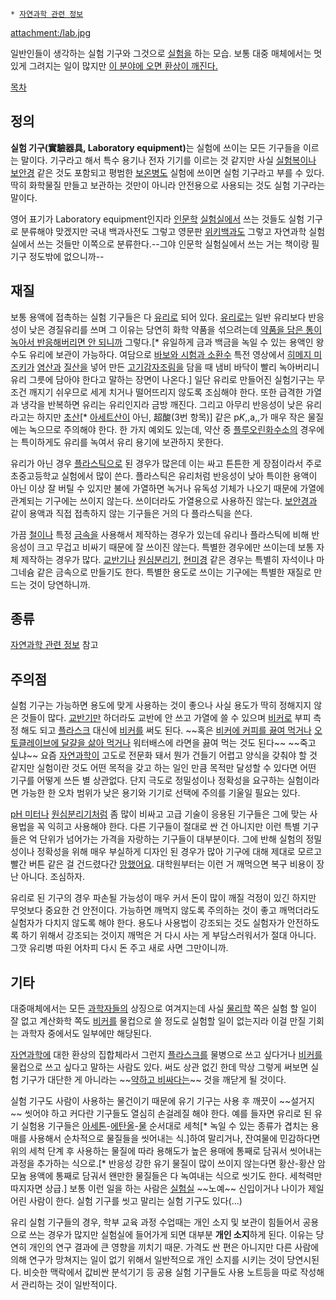  * [[자연과학 관련 정보]]

attachment:/lab.jpg

일반인들이 생각하는 실험 기구와 그것으로 [[실험]]을 하는 모습. 보통 대중 매체에서는 멋있게 그려지는 일이 많지만 [[그런 거 없다|이 분야에 오면 환상이 깨진다.]]

[[목차]]
== 정의 ==
'''실험 기구(實驗器具, Laboratory equipment)'''는 실험에 쓰이는 모든 기구들을 이르는 말이다. 기구라고 해서 특수 용기나 전자 기기를 이르는 것 같지만 사실 [[실험복]]이나 [[고글|보안경]] 같은 것도 포함되고 평범한 [[보온병]]도 실험에 쓰이면 실험 기구라고 부를 수 있다. 딱히 화학물질 만들고 보관하는 것만이 아니라 안전용으로 사용되는 것도 실험 기구라는 말이다.

영어 표기가 Laboratory equipment인지라 [[인문학]] [[실험실]]에서 쓰는 것들도 실험 기구로 분류해야 맞겠지만 국내 백과사전도 그렇고 영문판 [[위키백과]]도 그렇고 자연과학 실험실에서 쓰는 것들만 이쪽으로 분류한다.--그야 인문학 실험실에서 쓰는 거는 책이랑 필기구 정도밖에 없으니까--

== 재질 ==
보통 용액에 접촉하는 실험 기구들은 다 [[유리]]로 되어 있다. [[유리]]로는 일반 유리보다 반응성이 낮은 경질유리를 쓰며 그 이유는 당연히 화학 약품을 섞으려는데 [[왕수|약품을 담은 통이 녹아서 반응해버리면 안 되니까]] 그렇다.[* 유일하게 금과 백금을 녹일 수 있는 용액인 왕수도 유리에 보관이 가능하다. 여담으로 [[바보와 시험과 소환수]] 특전 영상에서 [[히메지 미즈키]]가 [[염산]]과 [[질산]]을 넣어 만든 [[고기감자조림]]을 담을 때 냄비 바닥이 빨리 녹아버리니 유리 그릇에 담아야 한다고 말하는 장면이 나온다.] 일단 유리로 만들어진 실험기구는 무조건 깨지기 쉬우므로 세게 치거나 떨어뜨리지 않도록 조심해야 한다. 또한 급격한 가열과 냉각을 반복하면 유리는 유리인지라 금방 깨진다. 그리고 아무리 반응성이 낮은 유리라고는 하지만 [[초산]][* [[아세트산]]이 아닌, 超酸(3번 항목)] 같은 p''K'',,a,,가 매우 작은 물질에는 녹으므로 주의해야 한다. 한 가지 예외도 있는데, 약산 중 [[플루오린화수소]]의 경우에는 특이하게도 유리를 녹여서 유리 용기에 보관하지 못한다.

유리가 아닌 경우 [[플라스틱]]으로 된 경우가 많은데 이는 싸고 튼튼한 게 장점이라서 주로 초중고등학교 실험에서 많이 쓴다. 플라스틱은 유리처럼 반응성이 낮아 특이한 용액이 아닌 이상 잘 버틸 수 있지만 불에 가열하면 녹거나 유독성 기체가 나오기 때문에 가열에 관계되는 기구에는 쓰이지 않는다. 쓰이더라도 가열용으로 사용하진 않는다. [[고글#s-1.2|보안경]]과 같이 용액과 직접 접촉하지 않는 기구들은 거의 다 플라스틱을 쓴다.

가끔 [[철]]이나 특정 [[금속]]을 사용해서 제작하는 경우가 있는데 유리나 플라스틱에 비해 반응성이 크고 무겁고 비싸기 때문에 잘 쓰이진 않는다. 특별한 경우에만 쓰이는데 보통 자체 제작하는 경우가 많다. [[교반기]]나 [[원심분리기]], [[현미경]] 같은 경우는 특별히 자석이나 마그네슘 같은 금속으로 만들기도 한다. 특별한 용도로 쓰이는 기구에는 특별한 재질로 만드는 것이 당연하니까.

== 종류 ==
[[자연과학 관련 정보#s-2|자연과학 관련 정보]] 참고

== 주의점 ==
실험 기구는 가능하면 용도에 맞게 사용하는 것이 좋으나 사실 용도가 딱히 정해지지 않은 것들이 많다. [[교반기]]만 하더라도 교반에 안 쓰고 가열에 쓸 수 있으며 [[비커]]로 부피 측정 해도 되고 [[플라스크]] 대신에 [[비커]]를 써도 된다. ~~혹은 [[나카무라 선생|비커에 커피를 끓여 먹거나]] [http://www.mdtoday.co.kr/mdtoday/index.html?no=249388 오토클레이브에 달걀을 삶아 먹거나] 워터배스에 라면을 끓여 먹는 것도 된다~~ ~~죽고 싶냐~~ 요즘 [[자연과학]]이 고도로 전문화 돼서 뭔가 건들기 어렵고 양식을 갖춰야 할 것 같지만 실험이란 것도 어떤 목적을 갖고 하는 일인 만큼 목적만 달성할 수 있다면 어떤 기구를 어떻게 쓰든 별 상관없다. 단지 극도로 정밀성이나 정확성을 요구하는 실험이라면 가능한 한 오차 범위가 낮은 용기와 기기로 선택에 주의를 기울일 필요는 있다.

[[pH 미터]]나 [[원심분리기]]처럼 좀 많이 비싸고 고급 기술이 응용된 기구들은 그에 맞는 사용법을 꼭 익히고 사용해야 한다. 다른 기구들이 절대로 싼 건 아니지만 이런 특별 기구들은 억 단위가 넘어가는 가격을 자랑하는 기구들이 대부분이다. 그에 반해 실험의 정밀성이나 정확성을 위해 매우 부실하게 디자인 된 경우가 많아 기구에 대해 제대로 모르고 빨간 버튼 같은 걸 건드렸다간 [[망했어요]]. 대학원부터는 이런 거 깨먹으면 복구 비용이 장난 아니다. 조심하자.

유리로 된 기구의 경우 파손될 가능성이 매우 커서 돈이 많이 깨질 걱정이 있긴 하지만 무엇보다 중요한 건 안전이다. 가능하면 깨먹지 않도록 주의하는 것이 좋고 깨먹더라도 실험자가 다치지 않도록 해야 한다. 용도나 사용법이 강조되는 것도 실험자가 안전하도록 하기 위해서 강조되는 것이지 깨먹은 거 다시 사는 게 부담스러워서가 절대 아니다. 그깟 유리병 따윈 어차피 다시 돈 주고 새로 사면 그만이니까.

== 기타 ==
대중매체에서는 모든 [[과학자]]들의 상징으로 여겨지는데 사실 [[물리학]] 쪽은 실험 할 일이 잘 없고 계산화학 쪽도 [[비커]]를 물컵으로 쓸 정도로 실험할 일이 없는지라 이걸 만질 기회는 과학자 중에서도 일부에만 해당된다.

[[자연과학]]에 대한 환상의 집합체라서 그런지 [[플라스크]]를 물병으로 쓰고 싶다거나 [[비커]]를 물컵으로 쓰고 싶다고 말하는 사람도 있다. 써도 상관 없긴 한데 막상 그렇게 써보면 실험 기구가 대단한 게 아니라는 ~~[[사치|약하고 비싸다는]]~~ 것을 깨닫게 될 것이다.

실험 기구도 사람이 사용하는 물건이기 때문에 유기 기구는 사용 후 깨끗이 ~~설거지~~ 씻어야 하고 커다란 기구들도 열심히 손걸레질 해야 한다. 예를 들자면 유리로 된 유기 실험용 기구들은 [[아세톤]]-[[에탄올]]-[[물]] 순서대로 세척[* 녹일 수 있는 종류가 겹치는 용매를 사용해서 순차적으로 물질들을 씻어내는 식.]하여 말리거나, 잔여물에 민감하다면 위의 세척 단계 후 사용하는 물질에 따라 용해도가 높은 용매에 통째로 담궈서 씻어내는 과정을 추가하는 식으로.[* 반응성 강한 유기 물질이 많이 쓰이지 않는다면 황산-황산 암모늄 용액에 통째로 담궈서 왠만한 물질들은 다 녹여내는 식으로 씻기도 한다. 세척력만 따지자면 상급.] 보통 이런 일을 하는 사람은 [[실험실]] ~~노예~~ 신입이거나 나이가 제일 어린 사람이 한다. 실험 기구를 씻고 말리는 실험 기구도 있다(...)

유리 실험 기구들의 경우, 학부 교육 과정 수업때는 개인 소지 및 보관이 힘들어서 공용으로 쓰는 경우가 많지만 실험실에 들어가게 되면 대부분 '''개인 소지'''하게 된다. 이유는 당연히 개인의 연구 결과에 큰 영향을 끼치기 때문. 가격도 싼 편은 아니지만 다른 사람에 의해 연구가 망쳐지는 일이 없기 위해서 일반적으로 개인 소지를 시키는 것이 당연시된다. 비슷한 맥락에서 값비싼 분석기기 등 공용 실험 기구들도 사용 노트등을 따로 작성해서 관리하는 것이 일반적이다.
